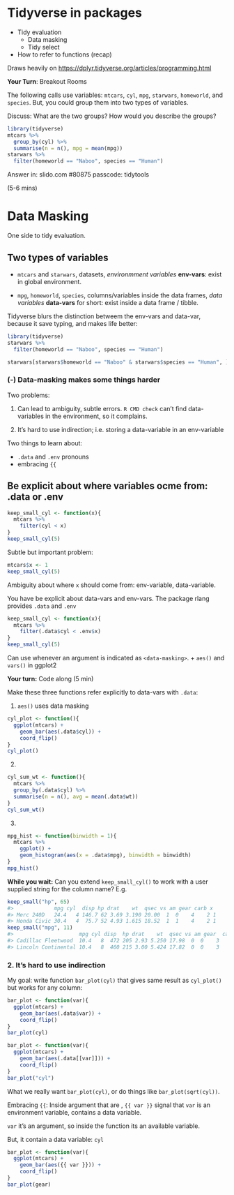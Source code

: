 # Tidyverse in packages

* Tidy evaluation
  * Data masking
  * Tidy select
* How to refer to functions (recap)

Draws heavily on <https://dplyr.tidyverse.org/articles/programming.html>

**Your Turn**: Breakout Rooms

The following calls use variables: 
`mtcars`, `cyl`, `mpg`, `starwars`, `homeworld`, and `species`.
But, you could group them into two types of variables. 

Discuss:  What are the two groups? How would you describe the groups?
```r
library(tidyverse) 
mtcars %>% 
  group_by(cyl) %>% 
  summarise(n = n(), mpg = mean(mpg))
starwars %>% 
  filter(homeworld == "Naboo", species == "Human")
```

Answer in:
slido.com #80875 
passcode: tidytools

(5-6 mins)

# Data Masking

One side to tidy evaluation.

## Two types of variables

* `mtcars` and `starwars`, datasets, *environmment variables* **env-vars**: exist in global environment.

* `mpg`, `homeworld`, `species`, columns/variables inside the data frames, *data variables* **data-vars** for short: exist inside a data frame / tibble.

Tidyverse blurs the distinction betweem the env-vars
and data-var, because it save typing, and makes life 
better:
```r
library(tidyverse)
starwars %>% 
  filter(homeworld == "Naboo", species == "Human")

starwars[starwars$homeworld == "Naboo" & starwars$species == "Human", ]
```


### (-) Data-masking makes some things harder

Two problems:

1. Can lead to ambiguity, subtle errors.  `R CMD check` can't find data-variables in the environment, so it complains. 

2. It's hard to use indirection; i.e. storing a data-variable in an env-variable

Two things to learn about:

* `.data` and `.env` pronouns
* embracing `{{` 

## Be explicit about where variables ocme from: .data or .env

```r
keep_small_cyl <- function(x){
  mtcars %>% 
    filter(cyl < x)
}
keep_small_cyl(5)
```
Subtle but important problem:
```r
mtcars$x <- 1
keep_small_cyl(5)
```
Ambiguity about where `x` should come from: env-variable, data-variable.

You have be explicit about data-vars and env-vars.
The package rlang provides `.data` and `.env`

```r
keep_small_cyl <- function(x){
  mtcars %>% 
    filter(.data$cyl < .env$x)
}
keep_small_cyl(5)
```

Can use whenever an argument is indicated as `<data-masking>`.
+ `aes()` and `vars()` in ggplot2

**Your turn:** Code along (5 min)

Make these three functions refer explicitly to data-vars with `.data`:

1. `aes()` uses data masking
```r
cyl_plot <- function(){
  ggplot(mtcars) + 
    geom_bar(aes(.data$cyl)) +   
    coord_flip()
}
cyl_plot()
```

2. 
```r
cyl_sum_wt <- function(){
  mtcars %>%
  group_by(.data$cyl) %>%
  summarise(n = n(), avg = mean(.data$wt))
}
cyl_sum_wt()
```

3.
```r
mpg_hist <- function(binwidth = 1){
  mtcars %>% 
    ggplot() +
    geom_histogram(aes(x = .data$mpg), binwidth = binwidth)
}
mpg_hist()
```

**While you wait:** Can you extend `keep_small_cyl()` to work
with a user supplied string for the column name? E.g.

```r
keep_small("hp", 65)
#>             mpg cyl  disp hp drat    wt  qsec vs am gear carb x
#> Merc 240D   24.4   4 146.7 62 3.69 3.190 20.00  1  0    4    2 1
#> Honda Civic 30.4   4  75.7 52 4.93 1.615 18.52  1  1    4    2 1
keep_small("mpg", 11)
#>                     mpg cyl disp  hp drat    wt  qsec vs am gear  carb x
#> Cadillac Fleetwood  10.4   8  472 205 2.93 5.250 17.98  0  0    3    4 1
#> Lincoln Continental 10.4   8  460 215 3.00 5.424 17.82  0  0    3    4 1
```

### 2. It's hard to use indirection
 
My goal: write function `bar_plot(cyl)` that gives same result as 
`cyl_plot()` but works for any column:

```r
bar_plot <- function(var){
  ggplot(mtcars) + 
    geom_bar(aes(.data$var)) + 
    coord_flip()
}
bar_plot(cyl)
```
```r
bar_plot <- function(var){
  ggplot(mtcars) + 
    geom_bar(aes(.data[[var]])) + 
    coord_flip()
}
bar_plot("cyl")
```
What we really want `bar_plot(cyl)`, or do things like `bar_plot(sqrt(cyl))`.

Embracing `{{`: Inside argument that are <data-masking>,
`{{ var }}` signal that `var` is an environment variable,
contains a data variable. 

`var` it's an argument, so inside the function its an
available variable.

But, it contain a data variable: `cyl`

```r
bar_plot <- function(var){
  ggplot(mtcars) + 
    geom_bar(aes({{ var }})) + 
    coord_flip()
}
bar_plot(gear)
```